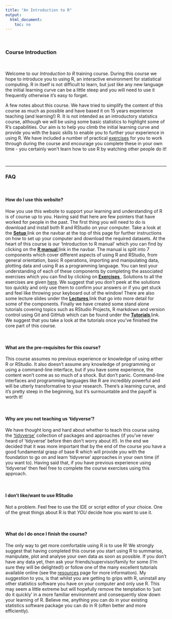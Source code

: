 ```yaml
---
title: "An Introduction to R"
output: 
  html_document:
    toc: no
---
```


\  

### Course Introduction

\  

Welcome to our *Introduction to R* training course. During this course we hope to introduce you to using R, an interactive environment for statistical computing. R in itself is not difficult to learn, but just like any new language the initial learning curve can be a little steep and you will need to use it frequently otherwise it’s easy to forget. 

A few notes about this course. We have tried to simplify the content of this course as much as possible and have based it on 15 years experience teaching (and learning!) R. It is not intended as an introductory statistics course, although we will be using some basic statistics to highlight some of R’s capabilities. Our aim is to help you climb the initial learning curve and provide you with the basic skills to enable you to further your experience in using R. We have included a number of practical [exercises](exercises.html) for you to work through during the course and encourage you complete these in your own time - you certainly won’t learn how to use R by watching other people do it! 

\  

----

### FAQ

\  

#### How do I use this website?
How you use this website to support your learning and understanding of R is of course up to you. Having said that here are few pointers that have worked for people in the past. The first thing you will need to do is download and install both R and RStudio on your computer. Take a look at the **[Setup <i class="fa fa-cog" aria-hidden="true"></i>](setup.html)** link on the navbar at the top of this page for further instructions on how to set up your computer and download the required datasets. At the heart of this course is our 'Introduction to R manual' which you can find by clicking on the **[R manual <i class="fa fa-book" aria-hidden="true"></i>](R_manual_2020.pdf)** link in the navbar. The manual is split into 7 components which cover different aspects of using R and RStudio, from general orientation, basic R operations, importing and manipulating data, plotting data and using R as a programming language. You can test your understanding of each of these components by completing the associated exercises which you can find by clicking on **[Exercises <i class="fa fa-book" aria-hidden="true"></i>](exercises.html)**. Solutions to all the exercises are given [here](exercise_solutions.html). We suggest that you don't peek at the solutions too quickly and only use them to confirm your answers or if you get stuck and feel like throwing your keyboard out of the window! There are also some lecture slides under the **[Lectures <i class="fa fa-university" aria-hidden="true"></i>](lectures.html)** link that go into more detail for some of the components. Finally we have created some stand alone tutorials covering topics such as RStudio Projects, R markdown and version control using Git and GitHub which can be found under the **[Tutorials <i class="fa fa-desktop" aria-hidden="true"></i>](Tutorials.html)** link. We suggest that you take a look at the tutorials once you've finished the core part of this course.

\  

#### What are the pre-requisites for this course?
This course assumes no previous experience or knowledge of using either R or RStudio. It also doesn't assume any knowledge of programming or using a command-line interface, but if you have some experience, the content won’t come as so much of a shock. But don’t panic. Command-line interfaces and programming languages like R are incredibly powerful and will be utterly transformative to your research. There’s a learning curve, and it’s pretty steep in the beginning, but it’s surmountable and the payoff is worth it!

\  

#### Why are you not teaching us 'tidyverse'?
We have thought long and hard about whether to teach this course using the ['tidyverse'](https://www.tidyverse.org/){target='_blank'} collection of packages and approaches (if you've never heard of 'tidyverse' before then don't worry about it!). In the end we decided that it was more important that by the end of the course you have a good fundamental grasp of base R which will provide you with the foundation to go on and learn 'tidyverse' approaches in your own time (if you want to). Having said that, if you have previous experience using 'tidyverse' then feel free to complete the course exercises using this approach. 

\  

#### I don't like/want to use RStudio
Not a problem. Feel free to use the IDE or script editor of your choice. One of the great things about R is that *YOU* decide how you want to use it. 

\  

#### What do I do once I finish the course?
The only way to get more comfortable using R is to use R! We strongly suggest that having completed this course you start using R to summarise, manipulate, plot and analyse your own data as soon as possible. If you don't have any data yet, then ask your friends/supervisor/family for some (I'm sure they will be delighted!) or follow one of the many excellent tutorials available online (see the [resources](resources.html) page for more information). My suggestion to you, is that whilst you are getting to grips with R, uninstall any other statistics software you have on your computer and only use R. This may seem a little extreme but will hopefully remove the temptation to ‘just do it quickly’ in a more familiar environment and consequently slow down your learning of R. Believe me, anything you can do in your existing statistics software package you can do in R (often better and more efficiently).
